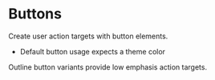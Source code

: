 # Buttons

Create user action targets with button elements.

- Default button usage expects a theme color

Outline button variants provide low emphasis action targets.

